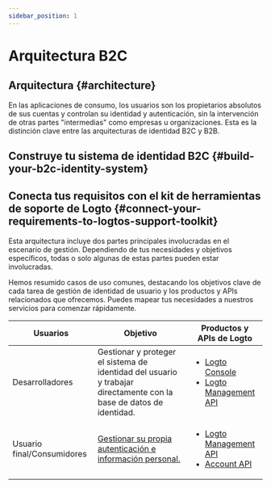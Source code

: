 ```yaml
---
sidebar_position: 1
---
```



# Arquitectura B2C

## Arquitectura \{#architecture}

En las aplicaciones de consumo, los usuarios son los propietarios absolutos de sus cuentas y controlan su identidad y autenticación, sin la intervención de otras partes "intermedias" como empresas u organizaciones. Esta es la distinción clave entre las arquitecturas de identidad B2C y B2B.

<ImageB2c width="100%" height="auto" />

## Construye tu sistema de identidad B2C \{#build-your-b2c-identity-system}

<GenericFeatures />

## Conecta tus requisitos con el kit de herramientas de soporte de Logto \{#connect-your-requirements-to-logtos-support-toolkit}

Esta arquitectura incluye dos partes principales involucradas en el escenario de gestión. Dependiendo de tus necesidades y objetivos específicos, todas o solo algunas de estas partes pueden estar involucradas.

Hemos resumido casos de uso comunes, destacando los objetivos clave de cada tarea de gestión de identidad de usuario y los productos y APIs relacionados que ofrecemos. Puedes mapear tus necesidades a nuestros servicios para comenzar rápidamente.

| Usuarios                   | Objetivo                                                                                                            | Productos y APIs de Logto                                                                                                                                        |
| -------------------------- | ------------------------------------------------------------------------------------------------------------------- | ---------------------------------------------------------------------------------------------------------------------------------------------------------------- |
| Desarrolladores            | Gestionar y proteger el sistema de identidad del usuario y trabajar directamente con la base de datos de identidad. | <ul><li>[Logto Console](https://cloud.logto.io)</li><li>[Logto Management API](https://openapi.logto.io/)</li></ul>                                              |
| Usuario final/Consumidores | [Gestionar su propia autenticación e información personal.](/end-user-flows)                                        | <ul><li>[Logto Management API](https://openapi.logto.io/)</li><li>[Account API](https://openapi.logto.io/operation/operation-getaccountcentersettings)</li></ul> |

<RelatedResource />

